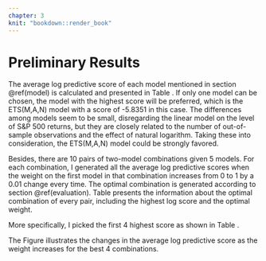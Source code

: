 ```yaml
---
chapter: 3
knit: "bookdown::render_book"
---
```



# Preliminary Results

The average log predictive score of each model mentioned in section \@ref(model) is calculated and presented in Table \ref{tab:1}. If only one model can be chosen, the model with the highest score will be preferred, which is the ETS(M,A,N) model with a score of -5.8351 in this case. The differences among models seem to be small, disregarding the linear model on the level of S&P 500 returns, but they are closely related to the number of out-of-sample observations and the effect of natural logarithm. Taking these into consideration, the ETS(M,A,N) model could be strongly favored.


\vspace{0.3cm}


\begin{table}[htbp!]
\centering
\caption{Average log predictive score of each proposed model for S\&P 500 returns.}
\begin{tabular}{l*{4}{c}}
\hline
     ARIMA(1,1,1) & ETS(M,N,N) & ETS(M,A,N) & LM (linear) & LM (log) \\
    \hline
     -5.8643 & -5.8373  & -5.8351 & -7.4724 & -5.8716\\
    \hline
\end{tabular}
\label{tab:1}
\end{table}


\vspace{0.3cm}



Besides, there are 10 pairs of two-model combinations given 5 models. For each combination, I generated all the average log predictive scores when the weight on the first model in that combination increases from 0 to 1 by a 0.01 change every time. The optimal combination is generated according to section \@ref(evaluation). Table \ref{tab:2} presents the information about the optimal combination of every pair, including the highest log score and the optimal weight.


\vspace{0.3cm}



\begin{table}[htbp!]
  \centering
  \caption{Average log predictive score of density forecasts combination under two-model pools}
    \begin{tabular}{llllll}
    \toprule
          & ARIMA(1,1,1) & ETS(M,N,N) & ETS(M,A,N) &  LM (linear) &  LM (log) \\
    \midrule
    ARIMA(1,1,1) & \textit{-5.8643} & -5.793 & -5.7964 & -5.8643 & -5.8473 \\
    ETS(M,N,N) & 0.45  & \textit{-5.8373} & -5.8351 & -5.8373 & -5.8121 \\
    ETS(M,A,N) & 0.43  & 0.08  & \textit{-5.8351} & -5.8351 & -5.8133 \\
     LM (linear) & 1     & 1     & 1     & \textit{-7.4724} & -5.8716 \\
     LM (log) & 0.56  & 0.65  & 0.67  & 0     & -5.8716 \\
    \bottomrule
    \multicolumn{6}{l}{\footnotesize The diagonal entries contains individual average log scores for each model.}\\
    \multicolumn{6}{l}{\footnotesize The highest average log scores for optimal pools are located above the diagonal.}\\
    \multicolumn{6}{l}{\footnotesize Entries below the diagonal show the optimal weight of the model in that column in the two-model pool.}\\
    \end{tabular}
  \label{tab:2}
\end{table}


\vspace{0.3cm}



More specifically, I picked the first 4 highest score as shown in Table \ref{tab:3}.


\vspace{0.3cm}


\begin{table}[htbp!]
  \centering
  \caption{The best four density forecasts combinations evaluated by the average log predictive score}
    \begin{tabular}{ll}
    \toprule
    Combination & Average log predictive score \\
    \midrule
    ARIMA(1,1,1) \& ETS(M,N,N) & -5.793 \\
    ARIMA(1,1,1) \& ETS(M,A,N) & -5.7964 \\
    ETS(M,N,N) \&  LM (log) & -5.8121 \\
    ETS(M,A,N) \&  LM (log) & -5.8133 \\
    \bottomrule
    \end{tabular}
  \label{tab:3}
\end{table}


\vspace{0.3cm}


The Figure \ref{fig:best4} illustrates the changes in the average log predictive score as the weight increases for the best 4 combinations.


\vspace{0.3cm}


\begin{figure}[htbp!]
\centering
\caption{The highest four average log predictive scores of weighted two-model-pool combinations for S\&P 500 returns predictive densities. }
\includegraphics{figures/best4.pdf}
\begin{flushleft}
{\footnotesize The weights on the first model is in the x-axis and the corresponding average log predictive scores are on the y-axis. Constitutent models are stated in the title. The orange point represent the highest average log score of a specific combination. Its value and the corresponding optimal weight are noted below.}\\
\end{flushleft}
\label{fig:best4}
\end{figure}









